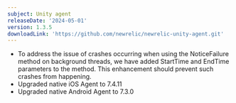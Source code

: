 ```yaml
---
subject: Unity agent
releaseDate: '2024-05-01'
version: 1.3.5
downloadLink: 'https://github.com/newrelic/newrelic-unity-agent.git'
---
```


* To address the issue of crashes occurring when using the NoticeFailure method on background threads, we have added StartTime and EndTime parameters to the method. This enhancement should prevent such crashes from happening.
* Upgraded native iOS Agent to 7.4.11
* Upgraded native Android Agent to 7.3.0
